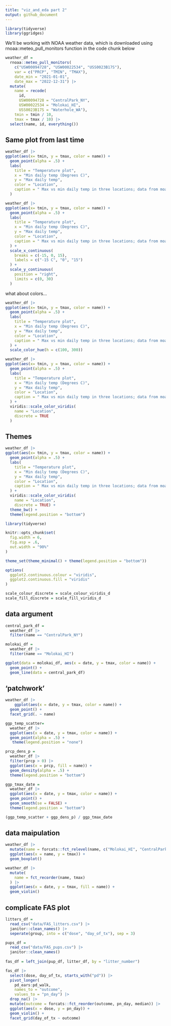 ```yaml
---
title: "viz_and_eda part 2"
output: github_document
---
```


```r
library(tidyverse)
library(ggridges)
```

We’ll be working with NOAA weather data, which is downloaded using rnoaa::meteo_pull_monitors function in the code chunk below

```r
weather_df = 
  rnoaa::meteo_pull_monitors(
    c("USW00094728", "USW00022534", "USS0023B17S"),
    var = c("PRCP", "TMIN", "TMAX"), 
    date_min = "2021-01-01",
    date_max = "2022-12-31") |>
  mutate(
    name = recode(
      id, 
      USW00094728 = "CentralPark_NY", 
      USW00022534 = "Molokai_HI",
      USS0023B17S = "Waterhole_WA"),
    tmin = tmin / 10,
    tmax = tmax / 10) |>
  select(name, id, everything())
```

## Same plot from last time 

```r
weather_df |> 
ggplot(aes(x= tmin, y = tmax, color = name)) +
  geom_point(alpha = .5) +
  labs(
    title = "Temperature plot",
    x = "Min daily temp (Degrees C)",
    y = "Max daily temp",
    color = "Location",
    caption = " Max vs min daily temp in three locations; data from moaa"
  )
```


```r
weather_df |> 
ggplot(aes(x= tmin, y = tmax, color = name)) +
  geom_point(alpha = .5) +
  labs(
    title = "Temperature plot",
    x = "Min daily temp (Degrees C)",
    y = "Max daily temp",
    color = "Location",
    caption = " Max vs min daily temp in three locations; data from moaa"
  ) +
  scale_x_continuous(
    breaks = c(-15, 0, 15),
    labels = c("-15 C", "0", "15")
  ) +
  scale_y_continuous(
    position = "right",
    limits = c(0, 30)
  )
```

what about colors...

```r
weather_df |> 
ggplot(aes(x= tmin, y = tmax, color = name)) +
  geom_point(alpha = .5) +
  labs(
    title = "Temperature plot",
    x = "Min daily temp (Degrees C)",
    y = "Max daily temp",
    color = "Location",
    caption = " Max vs min daily temp in three locations; data from moaa"
  ) + 
  scale_color_hue(h = c(100, 300))
```

```r
weather_df |> 
ggplot(aes(x= tmin, y = tmax, color = name)) +
  geom_point(alpha = .5) +
  labs(
    title = "Temperature plot",
    x = "Min daily temp (Degrees C)",
    y = "Max daily temp",
    color = "Location",
    caption = " Max vs min daily temp in three locations; data from moaa"
  ) + 
  viridis::scale_color_viridis(
    name = "Location", 
    discrete = TRUE
  )
```

## Themes

```r
weather_df |> 
ggplot(aes(x= tmin, y = tmax, color = name)) +
  geom_point(alpha = .5) +
  labs(
    title = "Temperature plot",
    x = "Min daily temp (Degrees C)",
    y = "Max daily temp",
    color = "Location",
    caption = " Max vs min daily temp in three locations; data from moaa"
  ) + 
  viridis::scale_color_viridis(
    name = "Location", 
    discrete = TRUE) +
  theme_bw() +
  theme(legend.position = "bottom")
```

```r
library(tidyverse)

knitr::opts_chunk$set(
  fig.width = 6,
  fig.asp = .6,
  out.width = "90%"
)

theme_set(theme_minimal() + theme(legend.position = "bottom"))

options(
  ggplot2.continuous.colour = "viridis",
  ggplot2.continuous.fill = "viridis"
)

scale_colour_discrete = scale_colour_viridis_d
scale_fill_discrete = scale_fill_viridis_d
```


## data argument

```r
central_park_df = 
  weather_df |> 
  filter(name == "CentralPark_NY")

molokai_df = 
  weather_df |> 
  filter(name == "Molokai_HI")

ggplot(data = molokai_df, aes(x = date, y = tmax, color = name)) + 
  geom_point() + 
  geom_line(data = central_park_df) 
```

## 'patchwork'

```r
weather_df |> 
    ggplot(aes(x = date, y = tmax, color = name)) +
  geom_point() +
  facet_grid(. ~ name)
```

```r
ggp_temp_scatter=
  weather_df |> 
  ggplot(aes(x = date, y = tmax, color = name)) +
  geom_point(alpha = .5) + 
   theme(legend.position = "none")

prcp_dens_p = 
  weather_df |> 
  filter(prcp > 0) |> 
  ggplot(aes(x = prcp, fill = name)) + 
  geom_density(alpha = .5) + 
  theme(legend.position = "bottom")

ggp_tmax_date = 
  weather_df |> 
  ggplot(aes(x = date, y = tmax, color = name)) +
  geom_point() +
  geom_smooth(se = FALSE) +
  theme(legend.position = "bottom")

(ggp_temp_scatter + ggp_dens_p) / ggp_tmax_date
```

## data maipulation

```r
weather_df |>
  mutate(name = forcats::fct_relevel(name, c("Molokai_HI", "CentralPark_NY", "Waterhole_WA"))) |> 
  ggplot(aes(x = name, y = tmax)) + 
  geom_boxplot()

weather_df |> 
  mutate(
    name = fct_recorder(name, tmax)
  ) |> 
  ggplot(aes(x = date, y = tmax, fill = name)) +
  geom_violin()
```

## complicate FAS plot

```r
litters_df =
  read_csv("data/FAS_litters.csv") |> 
  janitor::clean_names() |> 
  seperate(group, into = c("dose", "day_of_tx"), sep = 3)

pups_df = 
  read_csv("data/FAS_pups.csv") |> 
  janitor::clean_names()
  
fas_df = left_join(pup_df, litter_df, by = "litter_number") 

fas_df |> 
  select(dose, day_of_tx, starts_with("pd")) |> 
  pivot_longer(
    pd_ears:pd_walk,
    names_to = "outcome", 
    values_to = "pn_day") |> 
  drop_na() |> 
  mutate(outcome = forcats::fct_reorder(outcome, pn_day, median)) |> 
  ggplot(aes(x = dose, y = pn_day)) + 
  geom_violin() + 
  facet_grid(day_of_tx ~ outcome)
```


